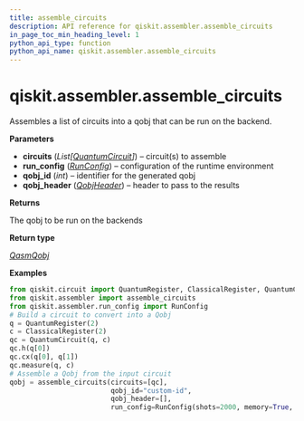 ```yaml
---
title: assemble_circuits
description: API reference for qiskit.assembler.assemble_circuits
in_page_toc_min_heading_level: 1
python_api_type: function
python_api_name: qiskit.assembler.assemble_circuits
---
```


<span id="qiskit-assembler-assemble-circuits" />

# qiskit.assembler.assemble\_circuits

<Function id="qiskit.assembler.assemble_circuits" isDedicatedPage={true} github="https://github.com/qiskit/qiskit/tree/stable/0.24/qiskit/assembler/assemble_circuits.py" signature="assemble_circuits(circuits, run_config, qobj_id, qobj_header)">
  Assembles a list of circuits into a qobj that can be run on the backend.

  **Parameters**

  *   **circuits** (*List\[*[*QuantumCircuit*](qiskit.circuit.QuantumCircuit "qiskit.circuit.quantumcircuit.QuantumCircuit")*]*) – circuit(s) to assemble
  *   **run\_config** ([*RunConfig*](qiskit.assembler.RunConfig "qiskit.assembler.run_config.RunConfig")) – configuration of the runtime environment
  *   **qobj\_id** (*int*) – identifier for the generated qobj
  *   **qobj\_header** ([*QobjHeader*](qiskit.qobj.QobjHeader "qiskit.qobj.common.QobjHeader")) – header to pass to the results

  **Returns**

  The qobj to be run on the backends

  **Return type**

  [*QasmQobj*](qiskit.qobj.QasmQobj "qiskit.qobj.qasm_qobj.QasmQobj")

  **Examples**

  ```python
  from qiskit.circuit import QuantumRegister, ClassicalRegister, QuantumCircuit
  from qiskit.assembler import assemble_circuits
  from qiskit.assembler.run_config import RunConfig
  # Build a circuit to convert into a Qobj
  q = QuantumRegister(2)
  c = ClassicalRegister(2)
  qc = QuantumCircuit(q, c)
  qc.h(q[0])
  qc.cx(q[0], q[1])
  qc.measure(q, c)
  # Assemble a Qobj from the input circuit
  qobj = assemble_circuits(circuits=[qc],
                           qobj_id="custom-id",
                           qobj_header=[],
                           run_config=RunConfig(shots=2000, memory=True, init_qubits=True))
  ```
</Function>

